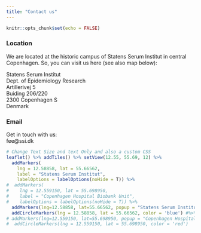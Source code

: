 ```yaml
---
title: "Contact us"
---
```


```r
knitr::opts_chunk$set(echo = FALSE)
```

### Location
We are located at the historic campus of Statens Serum Institut in central Copenhagen. So, you can visit us here (see also map below):

Statens Serum Institut  
Dept. of Epidemiology Research    
Artillerivej 5  
Buiding 206/220   
2300 Copenhagen S     
Denmark  

### Email
Get in touch with us:   
fee@ssi.dk    

<!-- 
```r
library(leaflet)

##content <- paste(sep = "<br/>",
##  "<b><a href='https://www.ssi.dk/'>Statens Serum Institut</a></b>",
##  "Artillerivej 5 ",
##  "2300 København S")


m <- leaflet() %>%
  addTiles() %>%  # Add default OpenStreetMap map tiles
  addMarkers(lng=12.587480, lat=55.666080, popup = "Statens Serum Institut")  %>%
  addCircleMarkers(lng = 12.587480, lat = 55.666080, color = 'blue') %>%
## addMarkers(lng=12.559150, lat=55.698950, popup = "Copenhagen Hospital Biobank Unit")  %>%
##  addCircleMarkers(lng = 12.560487, lat = 55.698987, color = 'red')
##  addPopups(12.58735, 55.66623, content, options = popupOptions(closeButton = FALSE))
m




#n <- leaflet() %>%
 # addTiles() %>%  # Add default OpenStreetMap map tiles
  #addMarkers(lng=12.560487, lat=55.698987, popup = "Statens Serum Institut")  %>%
 # addCircleMarkers(lng = 12.560487, lat = 55.698987, color = 'red')
##  addPopups(12.58735, 55.66623, content, options = popupOptions(closeButton = FALSE))
#n



```
-->




```r
# Change Text Size and text Only and also a custom CSS
leaflet() %>% addTiles() %>% setView(12.55, 55.69, 12) %>%
  addMarkers(
    lng = 12.58858, lat = 55.66562,
    label = "Statens Serum Institut",
    labelOptions = labelOptions(noHide = T)) %>%
#  addMarkers(
#    lng = 12.559150, lat = 55.698950,
#    label = "Copenhagen Hospital Biobank Unit",
#    labelOptions = labelOptions(noHide = T)) %>%
  addMarkers(lng=12.58858, lat=55.66562, popup = "Statens Serum Institut")  %>%
  addCircleMarkers(lng = 12.58858, lat = 55.66562, color = 'blue') #%>%
# addMarkers(lng=12.559150, lat=55.698950, popup = "Copenhagen Hospital Biobank Unit")  %>%
#  addCircleMarkers(lng = 12.559150, lat = 55.698950, color = 'red')

```



